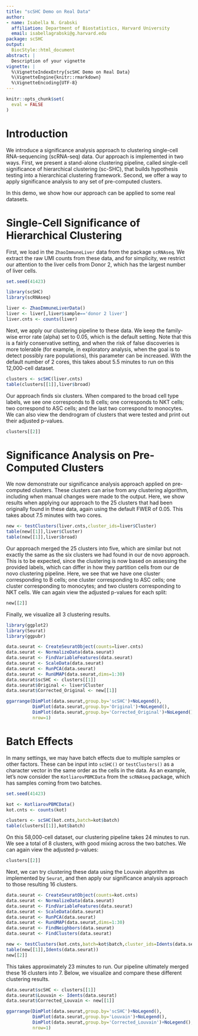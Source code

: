 ```yaml
---
title: "scSHC Demo on Real Data"
author:
- name: Isabella N. Grabski
  affiliation: Department of Biostatistics, Harvard University
  email: isabellagrabski@g.harvard.edu
package: scSHC
output:
  BiocStyle::html_document
abstract: |
  Description of your vignette
vignette: |
  %\VignetteIndexEntry{scSHC Demo on Real Data}
  %\VignetteEngine{knitr::rmarkdown}
  %\VignetteEncoding{UTF-8}
---
```


```r
knitr::opts_chunk$set(
  eval = FALSE
)
```

# Introduction

We introduce a significance analysis approach to clustering single-cell RNA-sequencing (scRNA-seq) data. Our approach is implemented in two ways. First, we present a stand-alone clustering pipeline, called single-cell significance of hierarchical clustering (sc-SHC), that builds hypothesis testing into a hierarchical clustering framework. Second, we offer a way to apply significance analysis to any set of pre-computed clusters. 

In this demo, we show how our approach can be applied to some real datasets.

# Single-Cell Significance of Hierarchical Clustering

First, we load in the `ZhaoImmuneLiver` data from the package `scRNAseq`. We extract the raw UMI counts from these data, and for simplicity, we restrict our attention to the liver cells from Donor 2, which has the largest number of liver cells. 

```r
set.seed(41423)

library(scSHC)
library(scRNAseq)

liver <- ZhaoImmuneLiverData()
liver <- liver[,liver$sample=='donor 2 liver']
liver.cnts <- counts(liver)
```

Next, we apply our clustering pipeline to these data. We keep the family-wise error rate (alpha) set to 0.05, which is the default setting. Note that this is a fairly conservative setting, and when the risk of false discoveries is more tolerable (for example, in exploratory analysis, when the goal is to detect possibly rare populations), this parameter can be increased. With the default number of 2 cores, this takes about 5.5 minutes to run on this 12,000-cell dataset. 

```r
clusters <- scSHC(liver.cnts)
table(clusters[[1]],liver$broad)
```

Our approach finds six clusters. When compared to the broad cell type labels, we see one corresponds to B cells; one corresponds to NKT cells; two correspond to ASC cells; and the last two correspond to monocytes. We can also view the dendrogram of clusters that were tested and print out their adjusted p-values.

```r
clusters[[2]]
```

# Significance Analysis on Pre-Computed Clusters

We now demonstrate our significance analysis approach applied on pre-computed clusters. These clusters can arise from any clustering algorithm, including when manual changes were made to the output. Here, we show results when applying our approach to the 25 clusters that had been originally found in these data, again using the default FWER of 0.05. This takes about 7.5 minutes with two cores.

```r
new <- testClusters(liver.cnts,cluster_ids=liver$Cluster)
table(new[[1]],liver$Cluster)
table(new[[1]],liver$broad)
```

Our approach merged the 25 clusters into five, which are similar but not exactly the same as the six clusters we had found in our de novo approach. This is to be expected, since the clustering is now based on assessing the provided labels, which can differ in how they partition cells from our de novo clustering pipeline. Here, we see that we have one cluster corresponding to B cells; one cluster corresponding to ASC cells; one cluster corresponding to monocytes; and two clusters corresponding to NKT cells. We can again view the adjusted p-values for each split:

```r
new[[2]]
```

Finally, we visualize all 3 clustering results.

```r
library(ggplot2)
library(Seurat)
library(ggpubr)

data.seurat <- CreateSeuratObject(counts=liver.cnts)
data.seurat <- NormalizeData(data.seurat)
data.seurat <- FindVariableFeatures(data.seurat)
data.seurat <- ScaleData(data.seurat)
data.seurat <- RunPCA(data.seurat)
data.seurat <- RunUMAP(data.seurat,dims=1:30)
data.seurat$scSHC <- clusters[[1]]
data.seurat$Original <- liver$Cluster
data.seurat$Corrected_Original <- new[[1]]

ggarrange(DimPlot(data.seurat,group.by='scSHC')+NoLegend(),
          DimPlot(data.seurat,group.by='Original')+NoLegend(),
          DimPlot(data.seurat,group.by='Corrected_Original')+NoLegend(),
          nrow=1)
```

# Batch Effects

In many settings, we may have batch effects due to multiple samples or other factors. These can be input into `scSHC()` or `testClusters()` as a character vector in the same order as the cells in the data. As an example, let's now consider the `KotliarovPBMCData` from the `scRNAseq` package, which has samples coming from two batches.

```r
set.seed(41423)

kot <- KotliarovPBMCData()
kot.cnts <- counts(kot)

clusters <- scSHC(kot.cnts,batch=kot$batch)
table(clusters[[1]],kot$batch)
```

On this 58,000-cell dataset, our clustering pipeline takes 24 minutes to run. We see a total of 8 clusters, with good mixing across the two batches. We can again view the adjusted p-values:

```r
clusters[[2]]
```

Next, we can try clustering these data using the Louvain algorithm as implemented by `Seurat`, and then apply our significance analysis approach to those resulting 16 clusters.

```r
data.seurat <- CreateSeuratObject(counts=kot.cnts)
data.seurat <- NormalizeData(data.seurat)
data.seurat <- FindVariableFeatures(data.seurat)
data.seurat <- ScaleData(data.seurat)
data.seurat <- RunPCA(data.seurat)
data.seurat <- RunUMAP(data.seurat,dims=1:30)
data.seurat <- FindNeighbors(data.seurat)
data.seurat <- FindClusters(data.seurat)

new <- testClusters(kot.cnts,batch=kot$batch,cluster_ids=Idents(data.seurat))
table(new[[1]],Idents(data.seurat))
new[[2]]
```

This takes approximately 23 minutes to run. Our pipeline ultimately merged these 16 clusters into 7. Below, we visualize and compare these different clustering results.

```r
data.seurat$scSHC <- clusters[[1]]
data.seurat$Louvain <- Idents(data.seurat)
data.seurat$Corrected_Louvain <- new[[1]]

ggarrange(DimPlot(data.seurat,group.by='scSHC')+NoLegend(),
          DimPlot(data.seurat,group.by='Louvain')+NoLegend(),
          DimPlot(data.seurat,group.by='Corrected_Louvain')+NoLegend(),
          nrow=1)
```
